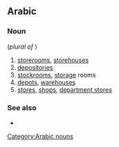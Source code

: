 ==Arabic==
[[Category:Arabic nouns]]
===Noun===
'''{{ARchar|مَخَازن}}''' {{IPAchar|(maχáːzin)}} (''plural of'' {{ARchar|[[مخزن|مَخْزَن]]}})

# [[storeroom]]s, [[storehouse]]s
# [[depository|depositories]]
# [[stockroom]]s, [[storage]] rooms
# [[depot]]s, [[warehouse]]s
# [[store]]s, [[shop]]s, [[department store]]s

===See also===
*{{ARchar|[[خزن|خَزَنَ]]}}